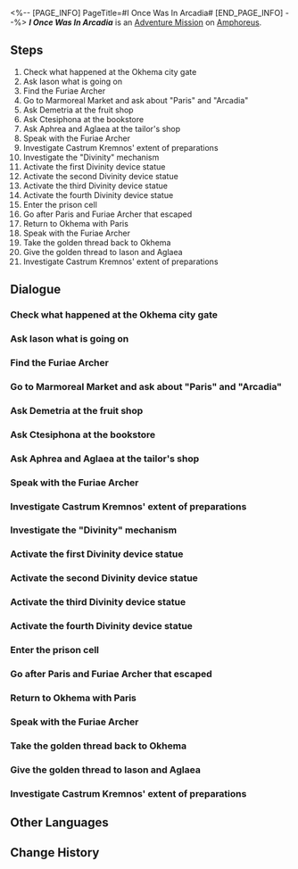 <%-- [PAGE_INFO]
PageTitle=#I Once Was In Arcadia#
[END_PAGE_INFO] --%>
{{Stub|Dialogue.}}
{{Mission Infobox
|id            = 2040201
|title         = 
|image         = <!--Mission I Once Was In Arcadia.png-->
|type          = Adventure
|event_name    = 
|chapter       = 
|requirements  = [[Trailblaze Mission]] ''[[Hero, Bear Thy Coreflame]]'' completed
|summary       = The creation of fury with her arrows ensnared by golden threads. Only Thanatos knows whether she ultimately broke free from those bindings. She was deceived by a romantic lie, and the one who deceived her was also the deceived.
|characters    = Aglaea; Ctesiphona; Demetria; Distant Calling; Dromas "Herakles"; Furiae Archer; Furiae Guard; Furiae Philosopher on Watch; Furiae Warrior on Watch; Guard Camilla; Iason; Mem; Paris; Silver-tongued Man; Trailblazer
|startLocation = [[Amphoreus]] - [["Eternal Holy City" Okhema]]
|world         = Amphoreus
|area          = "Eternal Holy City" Okhema
|prev          = 
|next          = 
|rewards       = Trailblaze EXP*450; Stellar Jade*50; Traveler's Guide*6; Refined Aether*6; Lost Crystal*6; Celestial Ambrosia*200; Credit*90,000
}}
'''''I Once Was In Arcadia''''' is an [[Adventure Mission]] on [[Amphoreus]].

==Steps==
# Check what happened at the Okhema city gate
# Ask Iason what is going on
# Find the Furiae Archer
# Go to Marmoreal Market and ask about "Paris" and "Arcadia"
# Ask Demetria at the fruit shop
# Ask Ctesiphona at the bookstore
# Ask Aphrea and Aglaea at the tailor's shop
# Speak with the Furiae Archer
# Investigate Castrum Kremnos' extent of preparations
# Investigate the "Divinity" mechanism
# Activate the first Divinity device statue
# Activate the second Divinity device statue
# Activate the third Divinity device statue
# Activate the fourth Divinity device statue
# Enter the prison cell
# Go after Paris and Furiae Archer that escaped
# Return to Okhema with Paris
# Speak with the Furiae Archer
# Take the golden thread back to Okhema
# Give the golden thread to Iason and Aglaea
# Investigate Castrum Kremnos' extent of preparations

<!--
==Gameplay Notes==

--><!--
==Trial Character==

-->
==Dialogue==
{{Stub Dialogue}}
===Check what happened at the Okhema city gate{{subst:void|<!--204020101-->}}===
{{Mission Description|type=adventure|location="Eternal Holy City" Okhema|Though the Strife Titan has fallen, the repercussions of war have yet to fully disappear &mdash; the commotion outside the city gates makes this perfectly clear. As a hero from beyond the sky, perhaps you may wish to continue your battle to eradicate all strife...}}
{{Dialogue Start}}
:{{tx}}
{{Dialogue End}}

===Ask Iason what is going on{{subst:void|<!--204020102-->}}===
{{Mission Description|type=adventure|location="Eternal Holy City" Okhema|update|Though the Strife Titan has fallen, the repercussions of war have yet to fully disappear &mdash; the commotion outside the city gates makes this perfectly clear. As a hero from beyond the sky, perhaps you may wish to continue your battle to eradicate all strife...<br />All strife will be brought to justice under the swift hand of the Galactic Baseballer! Though you have driven away the troublesome Strife Titan, something must have happened here... Go and ask the poor people you rescued for more information.}}
{{Dialogue Start}}
:{{tx}}
{{Dialogue End}}

===Find the Furiae Archer{{subst:void|<!--204020103-->}}===
{{Mission Description|type=adventure|location="Strife Ruins" Castrum Kremnos|update|Survival, fortune, faith, honor, things they want to protect... Every warrior has a reason to fight to the death, and the Titankin that live for battle are no exception. Why would this enemy initiate a conflict against a city that they have no hope of defeating?<br />The Furiae Archer escaped with the caravan's goods. Go to Castrum Kremnos to find her, retrieve the stolen treasures, and maybe you will receive an answer to your questions.}}
{{Dialogue Start}}
:{{tx}}
{{Dialogue End}}

===Go to Marmoreal Market and ask about "Paris" and "Arcadia"{{subst:void|<!--204020104-->}}===
{{Mission Description|type=adventure|location="Eternal Holy City" Okhema|update|Survival, fortune, faith, honor, things they want to protect... Every warrior has a reason to fight to the death, and the Titankin that live for battle are no exception. Why would this enemy initiate a conflict against a city that they have no hope of defeating?<br />You hear two unfamiliar names from the mouth of this supposedly crazed warrior. Though finding the truth behind these names has nothing to do with your objective of finding the golden thread, it is also the duty of a Nameless to explore the unknown... At least it would be more interesting than finishing her off with a single blow. You didn't just take this job to get into fights after all, right?}}
{{Dialogue Start}}
:{{tx}}
{{Dialogue End}}

===Ask Demetria at the fruit shop{{subst:void|<!--204020105-->}}===
{{Dialogue Start}}
:{{tx}}
{{Dialogue End}}

===Ask Ctesiphona at the bookstore{{subst:void|<!--204020106-->}}===
{{Dialogue Start}}
:{{tx}}
{{Dialogue End}}

===Ask Aphrea and Aglaea at the tailor's shop{{subst:void|<!--204020107-->}}===
{{Dialogue Start}}
:{{tx}}
{{Dialogue End}}

===Speak with the Furiae Archer{{subst:void|<!--204020108-->}}===
{{Dialogue Start}}
:{{tx}}
{{Dialogue End}}

===Investigate Castrum Kremnos' extent of preparations{{subst:void|<!--204020110-->}}===
{{Mission Description|type=adventure|location="Bloodbathed Battlefront" Castrum Kremnos|update|With Mem's help, you successfully enter the Titankin's memories. This is a past that belongs solely to her. It is also an unchangeable fate that you will only be able to witness.<br />In this past version of Castrum Kremnos, the master of this memory is nowhere to be seen... Looks like you have another explosive jailbreak battle ahead of you.}}
{{Dialogue Start}}
:{{tx}}
{{Dialogue End}}

===Investigate the "Divinity" mechanism{{subst:void|<!--204020111-->}}===
{{Mission Description|type=adventure|location="Bloodbathed Battlefront" Castrum Kremnos|update|With Mem's help, you successfully enter the Titankin's memories. This is a past that belongs solely to her. It is also an unchangeable fate that you will only be able to witness.<br />Why would the people of Castrum Kremnos place mechanisms that can open the prison doors placed all around the cells? Are they showing respect for those who would perform a jailbreak? Or has fighting every day taken its toll on their brain power?}}
{{Dialogue Start}}
:{{tx}}
{{Dialogue End}}

===Activate the first Divinity device statue{{subst:void|<!--204020126-->}}===
{{Dialogue Start}}
:{{tx}}
{{Dialogue End}}

===Activate the second Divinity device statue{{subst:void|<!--204020127-->}}===
{{Dialogue Start}}
:{{tx}}
{{Dialogue End}}

===Activate the third Divinity device statue{{subst:void|<!--204020128-->}}===
{{Dialogue Start}}
:{{tx}}
{{Dialogue End}}

===Activate the fourth Divinity device statue{{subst:void|<!--204020129-->}}===
{{Dialogue Start}}
:{{tx}}
{{Dialogue End}}

===Enter the prison cell{{subst:void|<!--204020130-->}}===
{{Dialogue Start}}
:{{tx}}
{{Dialogue End}}

===Go after Paris and Furiae Archer that escaped{{subst:void|<!--204020113-->}}===
{{Mission Description|type=adventure|location="Bloodbathed Battlefront" Castrum Kremnos|update|With Mem's help, you successfully enter the Titankin's memories. This is a past that belongs solely to her. It is also an unchangeable fate that you will only be able to witness.<br />You rescue the Furiae Archer and this "Paris" that she had mentioned so many times... A glib and cheesy young man. He's fortunate that Amphoreus is a closed-off world. If anyone outside of Amphoreus heard him speak like that, there's no doubt he'd be trolled brutally on the Interastral Peace Network.}}
{{Dialogue Start}}
:{{tx}}
{{Dialogue End}}

===Return to Okhema with Paris{{subst:void|<!--204020117-->}}===
{{Dialogue Start}}
:{{tx}}
{{Dialogue End}}

===Speak with the Furiae Archer{{subst:void|<!--204020118-->}}===
{{Mission Description|type=adventure|location="Strife Ruins" Castrum Kremnos|update|Having witnessed the Furiae Archer's memories, how would you describe this story? A tragedy? A misunderstanding? A lie? And the emotion in her voice when she pronounces those two names... Is it love? Hatred? Or simply confusion?<br />Having explored this story to its end, you still cannot find an answer for yourself.<br />If the flowers on the body that he so loves were to wither, he would sprout wings and fly away. It does not matter what sweet words he'd said before, or how deep a promise he had made.}}
{{Dialogue Start}}
:{{tx}}
{{Dialogue End}}

===Take the golden thread back to Okhema{{subst:void|<!--204020119-->}}===
{{Dialogue Start}}
:{{tx}}
{{Dialogue End}}

===Give the golden thread to Iason and Aglaea{{subst:void|<!--204020121-->}}===
{{Mission Description|type=adventure|location="Eternal Holy City" Okhema|update|Having witnessed the Furiae Archer's memories, how would you describe this story? A tragedy? A misunderstanding? A lie? And the emotion in her voice when she pronounces those two names... Is it love? Hatred? Or simply confusion?<br />Having explored this story to its end, you still cannot find an answer for yourself.<br />Love will not grace the unflowering and the withered... Be it a body or a soul, or anything else for that matter.}}
{{Dialogue Start}}
:{{tx}}
{{Dialogue End}}

===Investigate Castrum Kremnos' extent of preparations{{subst:void|<!--204020109-->}}===
{{Mission Description|type=adventure|location="Bloodbathed Battlefront" Castrum Kremnos|update|With Mem's help, you successfully enter the Titankin's memories. This is a past that belongs solely to her. It is also an unchangeable fate that you will only be able to witness.<br />In this past version of Castrum Kremnos, the master of this memory is nowhere to be seen... Looks like you have another explosive jailbreak battle ahead of you.}}
{{Dialogue Start}}
:{{tx}}
{{Dialogue End}}

==Other Languages==
{{Other Languages
|en   = I Once Was In Arcadia
|zhs  = 我曾在阿卡迪亚
|zht  = 我曾在阿卡迪亞
|ja   = かつて、アーカディアの地に
|ko   = 아르카디아에 나는 있었다
|es   = Una vez, en Arcadia...
|fr   = Un jour, en Arcadie...
|ru   = Однажды в Аркадии
|th   = ฉันเคยอยู่ที่ Arcadia
|vi   = Tôi Từng Ở Arcadia
|de   = Ich war einmal in Arcadia
|id   = Aku Pernah Berada di Arcadia
|pt   = Eu Já Estive em Arcadia
}}

==Change History==
{{Change History|3.0}}
